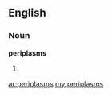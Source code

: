==English==

===Noun===
'''periplasms'''

# {{plural of|periplasm}}

[[ar:periplasms]]
[[my:periplasms]]
